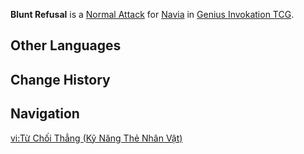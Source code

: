 {{About|the Character Card Skill for [[Genius Invokation TCG]]|the Playable Character Talent|Blunt Refusal}}
{{Genius Invokation TCG Skill Infobox
|title      = Blunt Refusal
|image      = Blunt Refusal Character Card Skill.png
|type       = Normal Attack
|character  = Navia
|matching   = 1
|element    = Geo
|unaligned  = 2
|effect     = Deals 2 {{Color|Physical DMG}}.
|order      = 1
}}
'''Blunt Refusal''' is a [[Character Card Normal Attack|Normal Attack]] for [[Navia (Character Card)|Navia]] in [[Genius Invokation TCG]].

==Other Languages==
{{Other Languages|Blunt Refusal}}

==Change History==
{{Change History|4.8}}

==Navigation==
{{Genius Invokation TCG Skill Navbox|Navia}}

[[vi:Từ Chối Thẳng (Kỹ Năng Thẻ Nhân Vật)]]